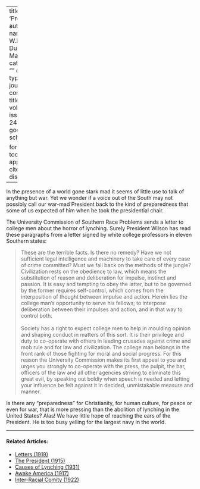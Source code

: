 
---
title: 'Preparedness'
author:
  - name:
      given: W.E.B.
      family: Du Bois
date: Mar. 1915
categories: 
  - ""
citation: 
  type: article-journal
  container-title: The Crisis
  volume: 11
  issue: 5
  page: 242-243
google-scholar: true

format:
  html:
    toc: false
    appendix-cite-as: display
---



In the presence of a world gone stark mad it seems of little use to talk of anything but war. Yet we wonder if a voice out of the South may not possibly call our war-mad President back to the kind of preparedness that some of us expected of him when he took the presidential chair.

The University Commission of Southern Race Problems sends a letter to college men about the horror of lynching. Surely President Wilson has read these paragraphs from a letter signed by white college professors in eleven Southern states:

> These are the terrible facts. Is there no remedy? Have we not sufficient legal intelligence and machinery to take care of every case of crime committed? Must we fall back on the methods of the jungle? Civilization rests on the obedience to law, which means the substitution of reason and deliberation for impulse, instinct and passion. It is easy and tempting to obey the latter, but to be governed by the former requires self-control, which comes from the interposition of thought between impulse and action. Herein lies the college man's opportunity to serve his fellows; to interpose deliberation between their impulses and action, and in that way to control both.    
> &nbsp;    
> Society has a right to expect college men to help in moulding opinion and shaping conduct in matters of this sort. It is their privilege and duty to co-operate with others in leading crusades against crime and mob rule and for law and civilization. The college man belongs in the front rank of those fighting for moral and social progress. For this reason the University Commission makes its first appeal to you and urges you strongly to co-operate with the press, the pulpit, the bar, officers of the law and all other agencies striving to eliminate this great evil, by speaking out boldly when speech is needed and letting your influence be felt against it in decided, unmistakable measure and manner.

Is there any "preparedness" for Christianity, for human culture, for peace or even for war, that is more pressing than the abolition of lynching in the United States? Alas! We have little hope of reaching the ears of the President. He is too busy yelling for the largest navy in the world.

<!-- Similar articles start here -->
<div  class="clear-wrap"></div>
<hr>
#### Related Articles:

* [Letters (1919)](/Volumes/17/01/letters.html)
* [The President (1915)](/Volumes/09/04/president.html)
* [Causes of Lynching (1931)](/Volumes/38/04/causes_of_lynching.html)
* [Awake America (1917)](/Volumes/14/05/awake_america.html)
* [Inter-Racial Comity (1922)](/Volumes/22/01/inter-racial_comity.html)

<!-- Similar articles end here -->
